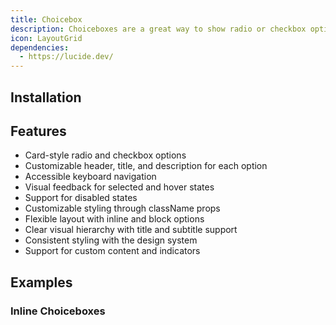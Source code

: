 ```yaml
---
title: Choicebox
description: Choiceboxes are a great way to show radio or checkbox options with a card style.
icon: LayoutGrid
dependencies:
  - https://lucide.dev/
---
```


<Preview path="choicebox" />

## Installation

<Installer packageName="choicebox" />

## Features

- Card-style radio and checkbox options
- Customizable header, title, and description for each option
- Accessible keyboard navigation
- Visual feedback for selected and hover states
- Support for disabled states
- Customizable styling through className props
- Flexible layout with inline and block options
- Clear visual hierarchy with title and subtitle support
- Consistent styling with the design system
- Support for custom content and indicators

## Examples

### Inline Choiceboxes

<Preview path="choicebox-inline" />

